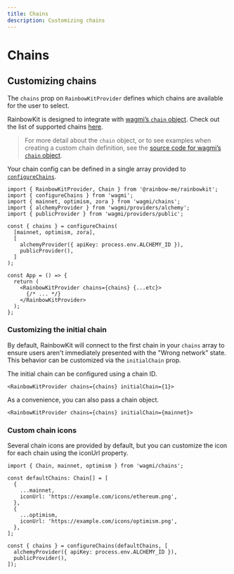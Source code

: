 ```yaml
---
title: Chains
description: Customizing chains
---
```


# Chains

## Customizing chains

The `chains` prop on `RainbowKitProvider` defines which chains are available for the user to select.

RainbowKit is designed to integrate with [wagmi’s `chain` object](https://wagmi.sh/react/chains). Check out the list of supported chains [here](https://wagmi.sh/react/chains#supported-chains).

> For more detail about the `chain` object, or to see examples when creating a custom chain definition, see the [source code for wagmi’s `chain` object](https://github.com/wagmi-dev/references/blob/main/packages/chains/src/types.ts).

Your chain config can be defined in a single array provided to [`configureChains`](https://wagmi.sh/react/providers/configuring-chains).

```tsx
import { RainbowKitProvider, Chain } from '@rainbow-me/rainbowkit';
import { configureChains } from 'wagmi';
import { mainnet, optimism, zora } from 'wagmi/chains';
import { alchemyProvider } from 'wagmi/providers/alchemy';
import { publicProvider } from 'wagmi/providers/public';

const { chains } = configureChains(
  [mainnet, optimism, zora],
  [
    alchemyProvider({ apiKey: process.env.ALCHEMY_ID }),
    publicProvider(),
  ]
);

const App = () => {
  return (
    <RainbowKitProvider chains={chains} {...etc}>
      {/* ... */}
    </RainbowKitProvider>
  );
};
```

### Customizing the initial chain

By default, RainbowKit will connect to the first chain in your `chains` array to ensure users aren't immediately presented with the "Wrong network" state. This behavior can be customized via the `initialChain` prop.

The initial chain can be configured using a chain ID.

```tsx
<RainbowKitProvider chains={chains} initialChain={1}>
```

As a convenience, you can also pass a chain object.

```tsx
<RainbowKitProvider chains={chains} initialChain={mainnet}>
```

### Custom chain icons

Several chain icons are provided by default, but you can customize the icon for each chain using the iconUrl property.

```tsx
import { Chain, mainnet, optimism } from 'wagmi/chains';

const defaultChains: Chain[] = [
  {
    ...mainnet,
    iconUrl: 'https://example.com/icons/ethereum.png',
  },
  {
    ...optimism,
    iconUrl: 'https://example.com/icons/optimism.png',
  },
];

const { chains } = configureChains(defaultChains, [
  alchemyProvider({ apiKey: process.env.ALCHEMY_ID }),
  publicProvider(),
]);
```
